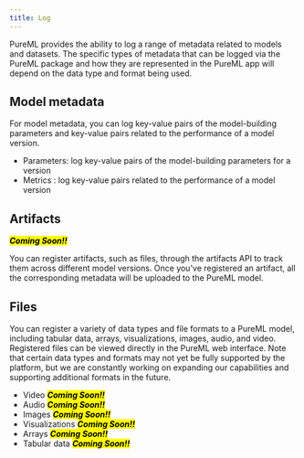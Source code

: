 ```yaml
---
title: Log
---
```


PureML provides the ability to log a range of metadata related to models and datasets. The specific types of metadata that can be logged via the PureML package and how they are represented in the PureML app will depend on the data type and format being used.

## Model metadata

For model metadata, you can log key-value pairs of the model-building parameters and key-value pairs related to the performance of a model version.

- Parameters: log key-value pairs of the model-building parameters for a version
- Metrics : log key-value pairs related to the performance of a model version

## Artifacts

_<mark>**Coming Soon!!**</mark>_

You can register artifacts, such as files, through the artifacts API to track them across different model versions. Once you've registered an artifact, all the corresponding metadata will be uploaded to the PureML model.

## Files

You can register a variety of data types and file formats to a PureML model, including tabular data, arrays, visualizations, images, audio, and video. Registered files can be viewed directly in the PureML web interface. Note that certain data types and formats may not yet be fully supported by the platform, but we are constantly working on expanding our capabilities and supporting additional formats in the future.

- Video _<mark>**Coming Soon!!**</mark>_
- Audio _<mark>**Coming Soon!!**</mark>_
- Images _<mark>**Coming Soon!!**</mark>_
- Visualizations _<mark>**Coming Soon!!**</mark>_
- Arrays _<mark>**Coming Soon!!**</mark>_
- Tabular data _<mark>**Coming Soon!!**</mark>_
